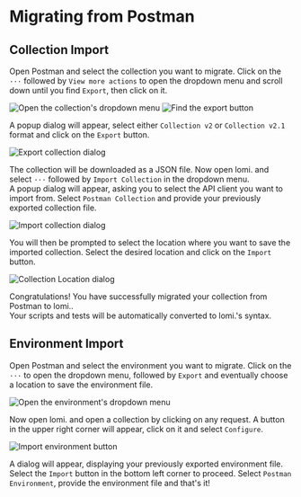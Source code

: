 
# Migrating from Postman

## Collection Import
Open Postman and select the collection you want to migrate. Click on the `···` followed by `View more actions` to open the dropdown menu and scroll down until you find `Export`, then click on it.

<div className="flex flex-wrap items-center mt-4">
  <Image src="/screenshots/migration/postman/postman-pre-dropdown.webp" alt="Open the collection's dropdown menu" width={500} height={200} className="rounded" />
  <Image src="/screenshots/migration/postman/postman-dropdown.webp" alt="Find the export button" width={200} height={200} className="ml-10 rounded" />
</div>

A popup dialog will appear, select either `Collection v2` or `Collection v2.1` format and click on the `Export` button.

<Image src="/screenshots/migration/postman/postman-export-dialog.webp" alt="Export collection dialog" width={400} height={400} className="rounded mt-4" />

The collection will be downloaded as a JSON file. Now open lomi. and select `···` followed by `Import Collection` in the dropdown menu.\
A popup dialog will appear, asking you to select the API client you want to import from. Select `Postman Collection` and provide your previously exported collection file.

<Image src="/screenshots/migration/import-dialog.webp" alt="Import collection dialog" width={400} height={400} className="rounded mt-4" />

You will then be prompted to select the location where you want to save the imported collection. Select the desired location and click on the `Import` button.

<Image src="/screenshots/migration/location-dialog.webp" alt="Collection Location dialog" width={300} height={300} className="rounded mt-4" />

Congratulations! You have successfully migrated your collection from Postman to lomi..\
Your scripts and tests will be automatically converted to lomi.'s syntax.

## Environment Import

Open Postman and select the environment you want to migrate. Click on the `···` to open the dropdown menu, followed by `Export` and eventually choose a location to save the environment file.

<Image src="/screenshots/migration/postman/postman-environment.webp" alt="Open the environment's dropdown menu" width={400} height={200} className="rounded mt-4" />

Now open lomi. and open a collection by clicking on any request.
A button in the upper right corner will appear, click on it and select `Configure`.

<Image src="/screenshots/migration/postman/bruno-environments.webp" alt="Import environment button" width={400} height={200} className="rounded mt-4" />

A dialog will appear, displaying your previously exported environment file. Select the `Import` button in the bottom left corner to proceed.
Select `Postman Environment`, provide the environment file and that's it!